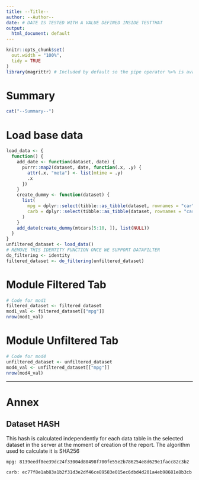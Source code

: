 ```yaml
---
title: --Title--
author: --Author--
date: # DATE IS TESTED WITH A VALUE DEFINED INSIDE TESTTHAT
output:
  html_document: default
---
```


```r
knitr::opts_chunk$set(
  out.width = "100%",
  tidy = TRUE
)
library(magrittr) # Included by default so the pipe operator %>% is available
```

# Summary

```r
cat("--Summary--")
```

# Load base data

```r
load_data <- {
  function() {
    add_date <- function(dataset, date) {
      purrr::map2(dataset, date, function(.x, .y) {
        attr(.x, "meta") <- list(mtime = .y)
        .x
      })
    }
    create_dummy <- function(dataset) {
      list(
        mpg = dplyr::select(tibble::as_tibble(dataset, rownames = "car"), car, mpg),
        carb = dplyr::select(tibble::as_tibble(dataset, rownames = "car"), car, carb)
      )
    }
    add_date(create_dummy(mtcars[5:10, ]), list(NULL))
  }
}
unfiltered_dataset <- load_data()
# REMOVE THIS IDENTITY FUNCTION ONCE WE SUPPORT DATAFILTER
do_filtering <- identity
filtered_dataset <- do_filtering(unfiltered_dataset)
```

# Module Filtered Tab
```r
# Code for mod1
filtered_dataset <- filtered_dataset
mod1_val <- filtered_dataset[["mpg"]]
nrow(mod1_val)
```

# Module Unfiltered Tab
```r
# Code for mod4
unfiltered_dataset <- unfiltered_dataset
mod4_val <- unfiltered_dataset[["mpg"]]
nrow(mod4_val)
```

---
# Annex

## Dataset HASH

This hash is calculated independently for each data table in the selected dataset in the server at the moment of creation of the report. The algorithm used to calculate it is SHA256

```
mpg: 8139eedf8ee39dc24f33004d80498f700fe55e2b786254e8d629e1facc82c3b2

carb: ec77f8e1ab83a1b2f31d3e2df46ce89583e015ec6dbd4d201a4eb98681e8b3cb
```

